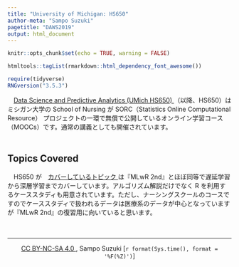 ```yaml
---
title: "University of Michigan: HS650"
author-meta: "Sampo Suzuki"
pagetitle: "DAWS2019"
output: html_document
---
```


```r
knitr::opts_chunk$set(echo = TRUE, warning = FALSE)

htmltools::tagList(rmarkdown::html_dependency_font_awesome())

require(tidyverse)
RNGversion("3.5.3")
```

　[Data Science and Predictive Analytics (UMich HS650) <i class="fa fa-external-link"></i>](http://www.socr.umich.edu/people/dinov/DSPA_Courses.html){target="_blank" title="SOCR, Univrecity of Michigan"} （以降、HS650）はミシガン大学の School of Nursing が SORC（Statistics Online Computational Resource） プロジェクトの一環で無償で公開しているオンライン学習コース（MOOCs）です。通常の講義としても開催されています。  
　  

## Topics Covered
　HS650 が　[カバーしているトピック <i class="fa fa-external-link"></i>](http://www.socr.umich.edu/people/dinov/courses/DSPA_Topics.html){target="_blank" title="SOCR, Univrecity of Michigan"} は『MLwR 2nd』とほぼ同等で遅延学習から深層学習までカバーしています。アルゴリズム解説だけでなく R を利用するケーススタディも用意されています。ただし、ナーシングスクールのコースですのでケーススタディで扱われるデータは医療系のデータが中心となっていますが『MLwR 2nd』の復習用に向いていると思います。  

　  

---
<center> [CC BY-NC-SA 4.0 <i class="fa fa-external-link"></i>](https://creativecommons.org/licenses/by-nc-sa/4.0/deed.ja), Sampo Suzuki [`r format(Sys.time(), format = '%F(%Z)')`] </center>